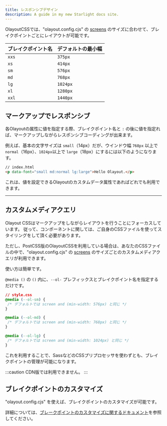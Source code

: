```yaml
---
title: レスポンシブデザイン
description: A guide in my new Starlight docs site.
---
```


OlayoutCSSでは、"olayout.config.cjs" の [screens](../configuration#screens) のサイズに合わせて、ブレイクポイントごとにレイアウトが可能です。


| ブレイクポイント名 | デフォルトの最小幅 |
| ------------------ | ------------------ |
| `xxs`              | `375px`            |
| `xs`               | `414px`            |
| `sm`               | `576px`            |
| `md`               | `768px`            |
| `lg`               | `1024px`           |
| `xl`               | `1280px`           |
| `xxl`              | `1440px`           |


## マークアップでレスポンシブ

各Olayoutの属性に値を指定する際、ブレイクポイント名と `:` の後に値を指定れば、マークアップしながらレスポンシブコーディングが出来ます。

例えば、基本の文字サイズは `small`（14px）だが、ウインドウ幅 `768px` 以上で `normal`（16px）、`1024px`以上で `large`（18px）にするには以下のようになります。

```html "md:normal" "lg:large"
// index.html
<p data-font="small md:normal lg:large">Hello Olayout.</p>
```

これは、値を設定できるOlayoutのカスタムデータ属性であればどれでも利用できます。


---

## カスタムメディアクエリ

Olayout CSSはマークアップをしながらレイアウトを行うことにフォーカスしています。
従って、コンポーネントに関しては、ご自身のCSSファイルを使ってスタイリングをして頂く必要があります。

ただし、PostCSS版のOlayoutCSSを利用している場合は、あなたのCSSファイルの中で、"olayout.config.cjs" の [screens](../configuration#screens) のサイズごとのカスタムメディアクエリが利用できます。

使い方は簡単です。

`@media ()` の `()` 内に、`--ol-` プレフィックスとブレイクポイント名を指定するだけです。

```css
// style.css
@media (--ol-sm) {
 /* デフォルトでは screen and (min-width: 576px) と同じ */
}

@media (--ol-md) {
 /* デフォルトでは screen and (min-width: 768px) と同じ */
}

@media (--ol-lg) {
 /* デフォルトでは screen and (min-width: 1024px) と同じ */
}
```

これを利用することで、SassなどのCSSプリプロセッサを使わずとも、ブレイクポイントの管理が可能になります。


:::caution
CDN版では利用できません。
:::

## ブレイクポイントのカスタマイズ

"olayout.config.cjs" を使えば、ブレイクポイントのカスタマイズが可能です。

詳細については、[ブレークポイントのカスタマイズに関するドキュメント](../configuration#screens)を参照してください。
